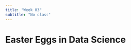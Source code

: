 ```yaml
---
title: "Week 03"
subtitle: "No class"
---
```



::: {#custom-block}
# Easter Eggs in Data Science

:::